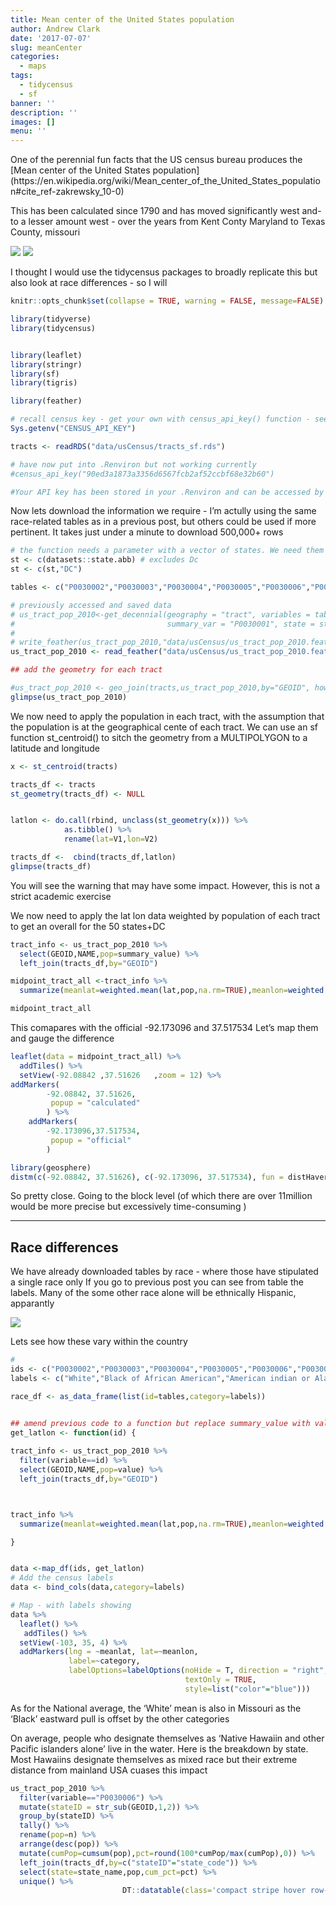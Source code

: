 ```yaml
---
title: Mean center of the United States population
author: Andrew Clark
date: '2017-07-07'
slug: meanCenter
categories:
  - maps
tags:
  - tidycensus
  - sf
banner: ''
description: ''
images: []
menu: ''
---
```


One of the perennial fun facts that the US census bureau produces the [Mean center of the United States population] (https://en.wikipedia.org/wiki/Mean_center_of_the_United_States_population#cite_ref-zakrewsky_10-0)

This has been calculated since 1790 and has moved significantly west and- to a lesser amount west - over the years from Kent Conty Maryland to
Texas County, missouri

![](img/meanUSCensus.png)
![](img/usCenter1910.jpg)

I thought I would use the tidycensus packages to broadly replicate this but also look at race differences - so I will

```r
knitr::opts_chunk$set(collapse = TRUE, warning = FALSE, message=FALSE)
```

```r
library(tidyverse)
library(tidycensus) 


library(leaflet)
library(stringr)
library(sf)
library(tigris)

library(feather) 

# recall census key - get your own with census_api_key() function - see documentation
Sys.getenv("CENSUS_API_KEY")

tracts <- readRDS("data/usCensus/tracts_sf.rds")
```




```r
# have now put into .Renviron but not working currently
#census_api_key("90ed3a1873a3356d6567fcb2af52ccbf68e32b60")

#Your API key has been stored in your .Renviron and can be accessed by Sys.getenv("CENSUS_API_KEY")
```


Now lets download the information we require - I'm actully using the same race-related tables as in a previous post, but others could be used if more pertinent. It takes just under a minute to download 500,000+ rows

```r

# the function needs a parameter with a vector of states. We need them all
st <- c(datasets::state.abb) # excludes Dc
st <- c(st,"DC")

tables <- c("P0030002","P0030003","P0030004","P0030005","P0030006","P0030007","P0030008")

# previously accessed and saved data
# us_tract_pop_2010<-get_decennial(geography = "tract", variables = tables, 
#                                  summary_var = "P0030001", state = st, geometry = FALSE)  ###511399
# 
# write_feather(us_tract_pop_2010,"data/usCensus/us_tract_pop_2010.feather")
us_tract_pop_2010 <- read_feather("data/usCensus/us_tract_pop_2010.feather")

## add the geometry for each tract

#us_tract_pop_2010 <- geo_join(tracts,us_tract_pop_2010,by="GEOID", how = "inner")
glimpse(us_tract_pop_2010)

```

We now need to apply the population in each tract, with the assumption that the population is at the geographical cente of each tract. We can use an sf function st_centroid() to sitch the geometry from a MULTIPOLYGON to a latitude and longitude

```r

x <- st_centroid(tracts)

tracts_df <- tracts
st_geometry(tracts_df) <- NULL


latlon <- do.call(rbind, unclass(st_geometry(x))) %>%
            as.tibble() %>% 
            rename(lat=V1,lon=V2)

tracts_df <-  cbind(tracts_df,latlon)
glimpse(tracts_df)

```

You will see the warning that may have some impact. However, this is not a strict academic exercise

We now need to apply the lat lon data weighted by population of each tract to get an overall for the 50 states+DC

```r

tract_info <- us_tract_pop_2010 %>% 
  select(GEOID,NAME,pop=summary_value) %>% 
  left_join(tracts_df,by="GEOID")

midpoint_tract_all <-tract_info %>% 
  summarize(meanlat=weighted.mean(lat,pop,na.rm=TRUE),meanlon=weighted.mean(lon,pop,na.rm=TRUE))

midpoint_tract_all 

```

This comapares with the official -92.173096 and 37.517534
Let's map them and gauge the difference

```r


leaflet(data = midpoint_tract_all) %>%
  addTiles() %>%
  setView(-92.08842	,37.51626	,zoom = 12) %>% 
addMarkers(
        -92.08842, 37.51626,
         popup = "calculated"
        ) %>% 
    addMarkers(
        -92.173096,37.517534,
         popup = "official"
        )

library(geosphere)
distm(c(-92.08842, 37.51626), c(-92.173096, 37.517534), fun = distHaversine)
```

So pretty close. Going to the block level (of which there are over 11million would be more precise but excessively time-consuming
)

---

## Race differences

We have already downloaded tables by race - where  those have stipulated a single race only
If you go to previous post you can see from table the labels. Many of the some other race alone will be ethnically Hispanic, apparantly

![](img/raceOptions.png)

Lets see how these vary within the country

```r

# 
ids <- c("P0030002","P0030003","P0030004","P0030005","P0030006","P0030007")
labels <- c("White","Black of African American","American indian or Alaskan Native","Asian","Pacific Islander","Other Race")

race_df <- as_data_frame(list(id=tables,category=labels))


## amend previous code to a function but replace summary_value with value
get_latlon <- function(id) {
 
tract_info <- us_tract_pop_2010 %>% 
  filter(variable==id) %>% 
  select(GEOID,NAME,pop=value) %>% 
  left_join(tracts_df,by="GEOID")



tract_info %>% 
  summarize(meanlat=weighted.mean(lat,pop,na.rm=TRUE),meanlon=weighted.mean(lon,pop,na.rm=TRUE))

}


data <-map_df(ids, get_latlon)
# Add the census labels
data <- bind_cols(data,category=labels)

# Map - with labels showing
data %>% 
  leaflet() %>% 
   addTiles() %>% 
  setView(-103, 35, 4) %>% 
  addMarkers(lng = ~meanlat, lat=~meanlon,
             label=~category,
             labelOptions=labelOptions(noHide = T, direction = "right",
                                       textOnly = TRUE,
                                       style=list("color"="blue")))


```

As for the National average, the 'White' mean is also in Missouri as the 'Black' eastward pull is offset by the other categories

On average, people who designate themselves as 'Native Hawaiin and other Pacific islanders  alone' live in the water. Here is the breakdown by state. Most Hawaiins designate themselves as mixed race but their extreme distance from mainland USA cuases this impact

```r


us_tract_pop_2010 %>% 
  filter(variable=="P0030006") %>% 
  mutate(stateID = str_sub(GEOID,1,2)) %>% 
  group_by(stateID) %>% 
  tally() %>% 
  rename(pop=n) %>% 
  arrange(desc(pop)) %>% 
  mutate(cumPop=cumsum(pop),pct=round(100*cumPop/max(cumPop),0)) %>% 
  left_join(tracts_df,by=c("stateID"="state_code")) %>% 
  select(state=state_name,pop,cum_pct=pct) %>%
  unique() %>% 
                         DT::datatable(class='compact stripe hover row-border order-column',rownames=FALSE,options= list(paging = TRUE, searching = TRUE,info=FALSE))
  




```

